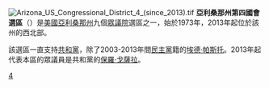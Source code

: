 [[File:Arizona_US_Congressional_District_4_(since_2013).tif|thumb]]
'''亞利桑那州第四國會選區'''（{{lang-en|Fourth Congressional District of Arizona}}）是[[美國|美國]][[亞利桑那州|亞利桑那州]]九個[[美國眾議院|眾議院]]選區之一，始於1973年，2013年起位於該州的西北部。

該選區一直支持[[共和黨_(美國)|共和黨]]，除了2003-2013年間[[民主黨_(美國)|民主黨]]籍的[[埃德‧帕斯托|埃德‧帕斯托]]。2013年起代表本區的眾議員是共和黨的[[保羅·戈薩拉|保羅·戈薩拉]]。

[[Category:亞利桑那州國會選區|4]]